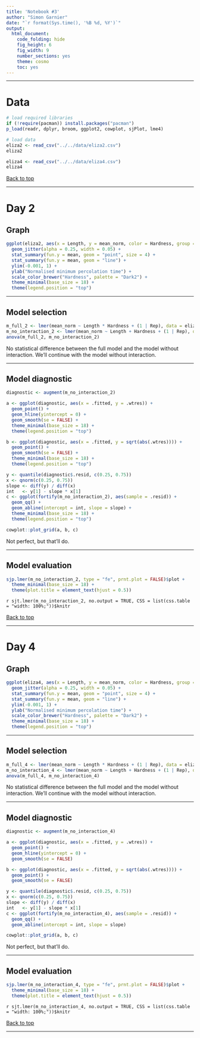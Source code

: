 ```yaml
---
title: 'Notebook #3'
author: "Simon Garnier"
date: "`r format(Sys.time(), '%B %d, %Y')`"
output:
  html_document:
    code_folding: hide
    fig_height: 6
    fig_width: 9
    number_sections: yes
    theme: cosmo
    toc: yes
---
```


--- 

# Data

```r
# load required libraries
if (!require(pacman)) install.packages("pacman")
p_load(readr, dplyr, broom, ggplot2, cowplot, sjPlot, lme4)

# load data
eliza2 <- read_csv("../../data/eliza2.csv")
eliza2

eliza4 <- read_csv("../../data/eliza4.csv")
eliza4
```

[Back to top]("#")

---

# Day 2

## Graph

```r
ggplot(eliza2, aes(x = Length, y = mean_norm, color = Hardness, group = Hardness)) +
  geom_jitter(alpha = 0.25, width = 0.05) +
  stat_summary(fun.y = mean, geom = "point", size = 4) +
  stat_summary(fun.y = mean, geom = "line") +
  ylim(-0.001, 1) +
  ylab("Normalised minimum percolation time") +
  scale_color_brewer("Hardness", palette = "Dark2") + 
  theme_minimal(base_size = 18) +
  theme(legend.position = "top")
```

---

## Model selection 

```r
m_full_2 <- lmer(mean_norm ~ Length * Hardness + (1 | Rep), data = eliza2, REML = FALSE)
m_no_interaction_2 <- lmer(mean_norm ~ Length + Hardness + (1 | Rep), data = eliza2, REML = FALSE)
anova(m_full_2, m_no_interaction_2)
```

No statistical difference between the full model and the model without interaction. 
We'll continue with the model without interaction. 

---

## Model diagnostic

```r
diagnostic <- augment(m_no_interaction_2)

a <- ggplot(diagnostic, aes(x = .fitted, y = .wtres)) +
  geom_point() +
  geom_hline(yintercept = 0) +
  geom_smooth(se = FALSE) +
  theme_minimal(base_size = 18) +
  theme(legend.position = "top")

b <- ggplot(diagnostic, aes(x = .fitted, y = sqrt(abs(.wtres)))) +
  geom_point() +
  geom_smooth(se = FALSE) +
  theme_minimal(base_size = 18) +
  theme(legend.position = "top")

y <- quantile(diagnostic$.resid, c(0.25, 0.75))
x <- qnorm(c(0.25, 0.75))
slope <- diff(y) / diff(x)
int   <- y[1] - slope * x[1]     
c <- ggplot(fortify(m_no_interaction_2), aes(sample = .resid)) +
  geom_qq() +
  geom_abline(intercept = int, slope = slope) +
  theme_minimal(base_size = 18) +
  theme(legend.position = "top")

cowplot::plot_grid(a, b, c)
```

Not perfect, but that'll do. 

---

## Model evaluation

```r
sjp.lmer(m_no_interaction_2, type = "fe", prnt.plot = FALSE)$plot +
  theme_minimal(base_size = 18) +
  theme(plot.title = element_text(hjust = 0.5))
```

`r sjt.lmer(m_no_interaction_2, no.output = TRUE, CSS = list(css.table = "width: 100%;"))$knitr`

[Back to top]("#")

---

# Day 4

## Graph

```r
ggplot(eliza4, aes(x = Length, y = mean_norm, color = Hardness, group = Hardness)) +
  geom_jitter(alpha = 0.25, width = 0.05) +
  stat_summary(fun.y = mean, geom = "point", size = 4) +
  stat_summary(fun.y = mean, geom = "line") +
  ylim(-0.001, 1) +
  ylab("Normalised minimum percolation time") +
  scale_color_brewer("Hardness", palette = "Dark2") + 
  theme_minimal(base_size = 18) +
  theme(legend.position = "top")
```

---

## Model selection 

```r
m_full_4 <- lmer(mean_norm ~ Length * Hardness + (1 | Rep), data = eliza4, REML = FALSE)
m_no_interaction_4 <- lmer(mean_norm ~ Length + Hardness + (1 | Rep), data = eliza4, REML = FALSE)
anova(m_full_4, m_no_interaction_4)
```

No statistical difference between the full model and the model without interaction. 
We'll continue with the model without interaction. 

---

## Model diagnostic

```r
diagnostic <- augment(m_no_interaction_4)

a <- ggplot(diagnostic, aes(x = .fitted, y = .wtres)) +
  geom_point() +
  geom_hline(yintercept = 0) +
  geom_smooth(se = FALSE) 

b <- ggplot(diagnostic, aes(x = .fitted, y = sqrt(abs(.wtres)))) +
  geom_point() +
  geom_smooth(se = FALSE)

y <- quantile(diagnostic$.resid, c(0.25, 0.75))
x <- qnorm(c(0.25, 0.75))
slope <- diff(y) / diff(x)
int   <- y[1] - slope * x[1]     
c <- ggplot(fortify(m_no_interaction_4), aes(sample = .resid)) +
  geom_qq() +
  geom_abline(intercept = int, slope = slope) 

cowplot::plot_grid(a, b, c)
```

Not perfect, but that'll do. 

---

## Model evaluation

```r
sjp.lmer(m_no_interaction_4, type = "fe", prnt.plot = FALSE)$plot +
  theme_minimal(base_size = 18) +
  theme(plot.title = element_text(hjust = 0.5))
```

`r sjt.lmer(m_no_interaction_4, no.output = TRUE, CSS = list(css.table = "width: 100%;"))$knitr`

[Back to top]("#")

---


